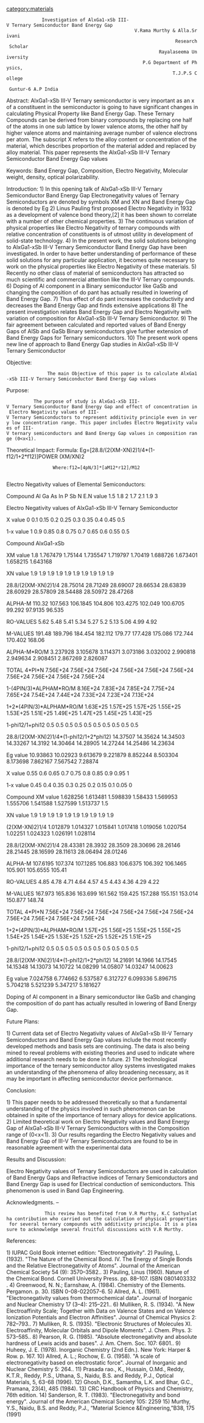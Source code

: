 [[category:materials]]   
              Investigation of AlxGa1-xSb III-V Ternary Semiconductor Band Energy Gap
                                                V.Rama Murthy & Alla.Srivani
                                                               Research Scholar
                                                         Rayalaseema University
                                                   P.G Department of Physics, 
                                                              T.J.P.S College
                                                                        Guntur-6 A.P India
Abstract:
AlxGa1-xSb III-V Ternary semiconductor is very important as an x of a constituent in the semiconductor is going to have significant changes in calculating Physical Property like Band Energy Gap. These Ternary Compounds can be derived from binary compounds by replacing one half of the atoms in one sub lattice by lower valence atoms, the other half by higher valence atoms and maintaining average number of valence electrons per atom. The subscript X refers to the alloy content or concentration of the material, which describes proportion of the material added and replaced by alloy material. This paper represents the AlxGa1-xSb III-V Ternary Semiconductor Band Energy Gap values

Keywords: Band Energy Gap, Composition, Electro Negativity, Molecular weight, density, optical polarizability.

Introduction:
1)	In this opening talk of AlxGa1-xSb III-V Ternary Semiconductor Band Energy Gap Electronegativity values of Ternary Semiconductors are denoted by symbols XM and XN and Band Energy Gap is denoted by Eg
2)	Linus Pauling first proposed Electro Negativity in 1932 as a development of valence bond theory,[2] it has been shown to correlate with a number of other chemical properties.
3)	The continuous variation of physical properties like Electro Negativity of ternary compounds with relative concentration of constituents is of utmost utility in development of solid-state technology.
4)	In the present work, the solid solutions belonging to AlxGa1-xSb III-V Ternary Semiconductor Band Energy Gap have been investigated. In order to have better understanding of performance of these solid solutions for any particular application, it becomes quite necessary to work on the physical properties like Electro Negativity of these materials.
5)	Recently no other class of material of semiconductors has attracted so much scientific and commercial attention like the III-V Ternary compounds.
6)	Doping of Al component in a Binary semiconductor like GaSb and changing the composition of do pant has actually resulted in lowering of Band Energy Gap.
7)	Thus effect of do pant increases the conductivity and decreases the Band Energy Gap and finds extensive applications
8)	The present investigation relates Band Energy Gap and Electro Negativity with variation of composition for AlxGa1-xSb III-V Ternary Semiconductor.
9)	The fair agreement between calculated and reported values of Band Energy Gaps of AlSb and GaSb Binary semiconductors give further extension of Band Energy Gaps for Ternary semiconductors.
10)	The present work opens new line of approach to Band Energy Gap studies in AlxGa1-xSb III-V Ternary Semiconductor
 
Objective:
                The main Objective of this paper is to calculate AlxGa1-xSb III-V Ternary Semiconductor Band Energy Gap values

Purpose:
           The purpose of study is AlxGa1-xSb III-V Ternary Semiconductor Band Energy Gap and effect of concentration in Electro Negativity values of III-V Ternary Semiconductors to represent additivity principle even in very low concentration range. This paper includes Electro Negativity values of III-V ternary semiconductors and Band Energy Gap values in composition range (0<x<1).

Theoretical Impact:
Formula: Eg=[28.8/(2(XM-XN)2)1/4*(1-f12/1+2*f12)]POWER (XM/XN)2
                  Where:f12=[4pN/3]*[aM12*r12]/M12
                                    
Electro Negativity values of Elemental Semiconductors:

Compound	Al	Ga	As	In	P	Sb	N
E.N value	1.5	1.8	2	1.7	2.1	1.9	3

Electro Negativity values of AlxGa1-xSb III-V Ternary Semiconductor

X value	0	0.1	0.15	0.2	0.25	0.3	0.35	0.4	0.45	0.5

1-x value	1	0.9	0.85	0.8	0.75	0.7	0.65	0.6	0.55	0.5

Compound	AlxGa1-xSb	
							
XM value	1.8	1.767479	1.75144	1.735547	1.719797	1.70419	1.688726	1.673401	1.658215	1.643168

XN value	1.9	1.9	1.9	1.9	1.9	1.9	1.9	1.9	1.9	1.9

28.8/(2(XM-XN)2)1/4	28.75014	28.71249	28.69007	28.66534	28.63839	28.60929	28.57809	28.54488	28.50972	28.47268

ALPHA-M	110.32	107.563	106.1845	104.806	103.4275	102.049	100.6705	99.292	97.9135	96.535

RO-VALUES	5.62	5.48	5.41	5.34	5.27	5.2	5.13	5.06	4.99	4.92

M-VALUES	191.48	189.796	184.454	182.112	179.77	177.428	175.086	172.744	170.402	168.06

ALPHA-M*RO/M	3.237928	3.105678	3.114371	3.073186	3.032002	2.990818	2.949634	2.908451	2.867269	2.826087

TOTAL 4*PI*N	7.56E+24	7.56E+24	7.56E+24	7.56E+24	7.56E+24	7.56E+24	7.56E+24	7.56E+24	7.56E+24	7.56E+24

1-(4PIN/3)*ALPHAM*RO/M	8.16E+24	7.83E+24	7.85E+24	7.75E+24	7.65E+24	7.54E+24	7.44E+24	7.33E+24	7.23E+24	7.13E+24

1+2*(4PIN/3)*ALPHAM*RO/M	1.63E+25	1.57E+25	1.57E+25	1.55E+25	1.53E+25	1.51E+25	1.49E+25	1.47E+25	1.45E+25	1.43E+25

1-phi12/1+phi12	0.5	0.5	0.5	0.5	0.5	0.5	0.5	0.5	0.5	0.5

28.8/(2(XM-XN)2)1/4*(1-phi12/1+2*phi12)	14.37507	14.35624	14.34503	14.33267	14.3192	14.30464	14.28905	14.27244	14.25486	14.23634

Eg value	10.93863	10.02923	9.613679	9.221879	8.852244	8.503304	8.173698	7.862167	7.567542	7.28874

X value	0.55	0.6	0.65	0.7	0.75	0.8	0.85	0.9	0.95	1

1-x value	0.45	0.4	0.35	0.3	0.25	0.2	0.15	0.1	0.05	0

Compound										
XM value	1.628256	1.613481	1.598839	1.58433	1.569953	1.555706	1.541588	1.527599	1.513737	1.5

XN value	1.9	1.9	1.9	1.9	1.9	1.9	1.9	1.9	1.9	1.9

(2(XM-XN)2)1/4	1.012879	1.014327	1.015841	1.017418	1.019056	1.020754	1.02251	1.024323	1.026191	1.028114

28.8/(2(XM-XN)2)1/4	28.43381	28.3932	28.3509	28.30696	28.26146	28.21445	28.16599	28.11613	28.06494	28.01246

ALPHA-M	107.6195	107.374	107.1285	106.883	106.6375	106.392	106.1465	105.901	105.6555	105.41

RO-VALUES	4.85	4.78	4.71	4.64	4.57	4.5	4.43	4.36	4.29	4.22

M-VALUES	167.973	165.836	163.699	161.562	159.425	157.288	155.151	153.014	150.877	148.74

TOTAL 4*PI*N	7.56E+24	7.56E+24	7.56E+24	7.56E+24	7.56E+24	7.56E+24	7.56E+24	7.56E+24	7.56E+24	7.56E+24

1+2*(4PIN/3)*ALPHAM*RO/M	1.57E+25	1.56E+25	1.55E+25	1.55E+25	1.54E+25	1.54E+25	1.53E+25	1.52E+25	1.52E+25	1.51E+25

1-phi12/1+phi12	0.5	0.5	0.5	0.5	0.5	0.5	0.5	0.5	0.5	0.5

28.8/(2(XM-XN)2)1/4*(1-phi12/1+2*phi12)	14.21691	14.1966	14.17545	14.15348	14.13073	14.10722	14.08299	14.05807	14.03247	14.00623

Eg value	7.024758	6.774662	6.537587	6.312727	6.099336	5.896715	5.704218	5.521239	5.347217	5.181627

Doping of Al component in a Binary semiconductor like GaSb and changing the composition of do pant has actually resulted in lowering of Band Energy Gap.

Future Plans:
 
1) Current data set of Electro Negativity values of AlxGa1-xSb III-V Ternary Semiconductors and Band Energy Gap values include the most recently developed methods and basis sets are continuing. The data is also being mined to reveal problems with existing theories and used to indicate where additional research needs to be done in future.
2) The technological importance of the ternary semiconductor alloy systems investigated makes an understanding of the phenomena of alloy broadening necessary, as it may be important in affecting semiconductor device performance.
 
Conclusion:

1)	This paper needs to be addressed theoretically so that a fundamental understanding of the physics involved in such phenomenon can be obtained in spite of the importance of ternary alloys for device applications.
2)	Limited theoretical work on Electro Negativity values and Band Energy Gap of AlxGa1-xSb III-V Ternary Semiconductors with in the Composition range of (0<x<1).
3)	 Our results regarding the Electro Negativity values and Band Energy Gap of III-V Ternary Semiconductors are found to be in reasonable agreement with the experimental data

Results and Discussion:

Electro Negativity values of Ternary Semiconductors are used in calculation of Band Energy Gaps and Refractive indices of Ternary Semiconductors and Band Energy Gap is used for Electrical conduction of semiconductors. This phenomenon is used in Band Gap Engineering.
    
Acknowledgments. – 
               This review has benefited from V.R Murthy, K.C Sathyalatha contribution who carried out the calculation of physical properties for several ternary compounds with additivity principle. It is a pleasure to acknowledge several fruitful discussions with V.R Murthy.

References:

1) IUPAC Gold Book internet edition: "Electronegativity". 
2)	Pauling, L. (1932). "The Nature of the Chemical Bond. IV. The Energy of Single Bonds and the Relative Electronegativity of Atoms". Journal of the American Chemical Society 54 (9): 3570–3582..
3)	Pauling, Linus (1960). Nature of the Chemical Bond. Cornell University Press. pp. 88–107. ISBN 0801403332 
. 4) Greenwood, N. N.; Earnshaw, A. (1984). Chemistry of the Elements. Pergamon. p. 30. ISBN 0-08-022057-6. 
5) Allred, A. L. (1961). "Electronegativity values from thermochemical data". Journal of Inorganic and Nuclear Chemistry 17 (3–4): 215–221.. 
6) Mulliken, R. S. (1934). "A New Electroaffinity Scale; Together with Data on Valence States and on Valence Ionization Potentials and Electron Affinities". Journal of Chemical Physics 2: 782–793.. 
7) Mulliken, R. S. (1935). "Electronic Structures of Molecules XI. Electroaffinity, Molecular Orbitals and Dipole Moments". J. Chem. Phys. 3: 573–585.. 
8) Pearson, R. G. (1985). "Absolute electronegativity and absolute hardness of Lewis acids and bases". J. Am. Chem. Soc. 107: 6801.. 
9) Huheey, J. E. (1978). Inorganic Chemistry (2nd Edn.). New York: Harper & Row. p. 167. 
10)	Allred, A. L.; Rochow, E. G. (1958). "A scale of electronegativity based on electrostatic force". Journal of Inorganic and Nuclear Chemistry 5: 264.. 
11)	Prasada rao., K., Hussain, O.Md., Reddy, K.T.R., Reddy, P.S., Uthana, S., Naidu, B.S. and Reddy, P.J., Optical Materials, 5, 63-68 (1996).
12)	Ghosh, D.K., Samantha, L.K. and Bhar, G.C., Pramana, 23(4), 485 (1984).
13)	CRC Handbook of Physics and Chemistry, 76th edition.
14)	 Sanderson, R. T. (1983). "Electronegativity and bond energy". Journal of the American Chemical Society 105: 2259
15)	Murthy, Y.S., Naidu, B.S. and Reddy, P.J., “Material Science &Engineering,”B38, 175 (1991)